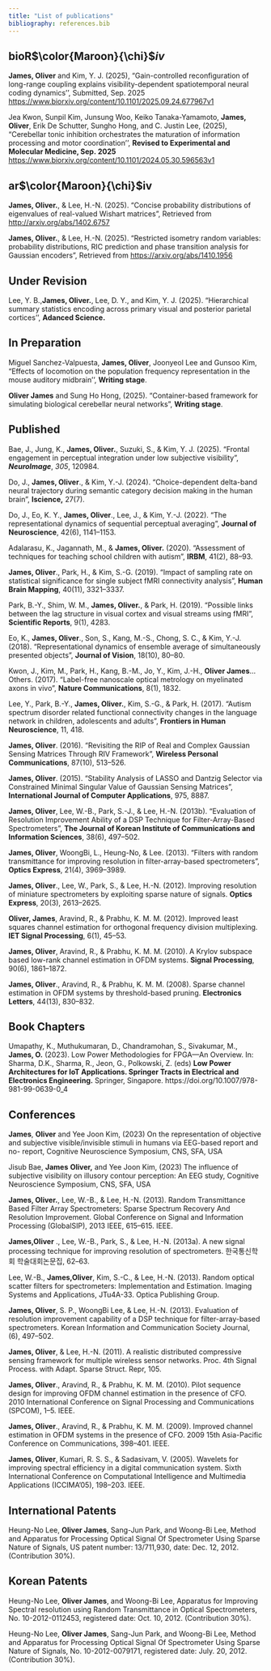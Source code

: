 ```yaml
---
title: "List of publications" 
bibliography: references.bib 
---
```


## bioR$\color{Maroon}{\chi}$*iv*

**James, Oliver** and Kim, Y. J. (2025), "Gain-controlled reconfiguration of long-range coupling explains visibility-dependent spatiotemporal neural coding dynamics'', Submitted, Sep. 2025 <https://www.biorxiv.org/content/10.1101/2025.09.24.677967v1>

Jea Kwon, Sunpil Kim, Junsung Woo, Keiko Tanaka-Yamamoto, **James, Oliver**, Erik De Schutter, Sungho Hong, and C. Justin Lee, (2025), "Cerebellar tonic inhibition orchestrates the maturation of information processing and motor coordination'', **Revised to Experimental and Molecular Medicine, Sep. 2025** <https://www.biorxiv.org/content/10.1101/2024.05.30.596563v1>

## ar$\color{Maroon}{\chi}$iv

**James, Oliver.**, & Lee, H.-N. (2025). "Concise probability distributions of eigenvalues of real-valued Wishart matrices", Retrieved from <http://arxiv.org/abs/1402.6757>

**James, Oliver.**, & Lee, H.-N. (2025). "Restricted isometry random variables: probability distributions, RIC prediction and phase transition analysis for Gaussian encoders", Retrieved from <https://arxiv.org/abs/1410.1956>

## Under Revision

Lee, Y. B.,**James, Oliver.**, Lee, D. Y., and Kim, Y. J. (2025). "Hierarchical summary statistics encoding across primary visual and posterior parietal cortices'', **Adanced Science.**

## In Preparation

Miguel Sanchez-Valpuesta, **James, Oliver**, Joonyeol Lee and Gunsoo Kim, "Effects of locomotion on the population frequency representation in the mouse auditory midbrain'', **Writing stage**.

**Oliver James** and Sung Ho Hong, (2025). "Container-based framework for simulating biological cerebellar neural networks", **Writing stage**.

## Published {#sec-journals}

Bae, J., Jung, K., **James, Oliver.**, Suzuki, S., & Kim, Y. J. (2025). "Frontal engagement in perceptual integration under low subjective visibility", ***NeuroImage***, *305*, 120984.

Do, J., **James, Oliver**., & Kim, Y.-J. (2024). "Choice-dependent delta-band neural trajectory during semantic category decision making in the human brain", **Iscience,** 27(7).

Do, J., Eo, K. Y., **James, Oliver**., Lee, J., & Kim, Y.-J. (2022). "The representational dynamics of sequential perceptual averaging", **Journal of Neuroscience**, 42(6), 1141–1153.

Adalarasu, K., Jagannath, M., & **James, Oliver.** (2020). "Assessment of techniques for teaching school children with autism", **IRBM**, 41(2), 88–93.

**James, Oliver**., Park, H., & Kim, S.-G. (2019). "Impact of sampling rate on statistical significance for single subject fMRI connectivity analysis", **Human Brain Mapping**, 40(11), 3321–3337.

Park, B.-Y., Shim, W. M., **James, Oliver.**, & Park, H. (2019). "Possible links between the lag structure in visual cortex and visual streams using fMRI", **Scientific Reports**, 9(1), 4283.

Eo, K., **James, Oliver**., Son, S., Kang, M.-S., Chong, S. C., & Kim, Y.-J. (2018). "Representational dynamics of ensemble average of simultaneously presented objects", **Journal of Vision**, 18(10), 80–80.

Kwon, J., Kim, M., Park, H., Kang, B.-M., Jo, Y., Kim, J.-H., **Oliver James**… Others. (2017). "Label-free nanoscale optical metrology on myelinated axons in vivo", **Nature Communications**, 8(1), 1832.

Lee, Y., Park, B.-Y., **James, Oliver.**, Kim, S.-G., & Park, H. (2017). "Autism spectrum disorder related functional connectivity changes in the language network in children, adolescents and adults", **Frontiers in Human Neuroscience**, 11, 418.

**James, Oliver**. (2016). "Revisiting the RIP of Real and Complex Gaussian Sensing Matrices Through RIV Framework", **Wireless Personal Communications**, 87(10), 513–526.

**James, Oliver**. (2015). "Stability Analysis of LASSO and Dantzig Selector via Constrained Minimal Singular Value of Gaussian Sensing Matrices", **International Journal of Computer Applications**, 975, 8887.

**James, Oliver**, Lee, W.-B., Park, S.-J., & Lee, H.-N. (2013b). "Evaluation of Resolution Improvement Ability of a DSP Technique for Filter-Array-Based Spectrometers", **The Journal of Korean Institute of Communications and Information Sciences**, 38(6), 497–502.

**James, Oliver**, WoongBi, L., Heung-No, & Lee. (2013). "Filters with random transmittance for improving resolution in filter-array-based spectrometers", **Optics Express**, 21(4), 3969–3989.

**James, Oliver**., Lee, W., Park, S., & Lee, H.-N. (2012). Improving resolution of miniature spectrometers by exploiting sparse nature of signals. **Optics Express**, 20(3), 2613–2625.

**Oliver, James**, Aravind, R., & Prabhu, K. M. M. (2012). Improved least squares channel estimation for orthogonal frequency division multiplexing. **IET Signal Processing**, 6(1), 45–53.

**James, Oliver**, Aravind, R., & Prabhu, K. M. M. (2010). A Krylov subspace based low-rank channel estimation in OFDM systems. **Signal Processing**, 90(6), 1861–1872.

**James, Oliver**., Aravind, R., & Prabhu, K. M. M. (2008). Sparse channel estimation in OFDM systems by threshold-based pruning. **Electronics Letters**, 44(13), 830–832.

## Book Chapters

Umapathy, K., Muthukumaran, D., Chandramohan, S., Sivakumar, M., **James, O.** (2023). Low Power Methodologies for FPGA—An Overview. In: Sharma, D.K., Sharma, R., Jeon, G., Polkowski, Z. (eds) **Low Power Architectures for IoT Applications. Springer Tracts in Electrical and Electronics Engineering.** Springer, Singapore. https://doi.org/10.1007/978-981-99-0639-0_4

## Conferences

**James**, **Oliver** and Yee Joon Kim, (2023) On the representation of objective and subjective visible/invisible stimuli in humans via EEG-based report and no- report, Cognitive Neuroscience Symposium, CNS, SFA, USA

Jisub Bae, **James** **Oliver,** and Yee Joon Kim, (2023) The influence of subjective visibility on illusory contour perception: An EEG study, Cognitive Neuroscience Symposium, CNS, SFA, USA

**James, Oliver.**, Lee, W.-B., & Lee, H.-N. (2013). Random Transmittance Based Filter Array Spectrometers: Sparse Spectrum Recovery And Resolution Improvement. Global Conference on Signal and Information Processing (GlobalSIP), 2013 IEEE, 615–615. IEEE.

**James,Oliver** ., Lee, W.-B., Park, S., & Lee, H.-N. (2013a). A new signal processing technique for improving resolution of spectrometers. 한국통신학회 학술대회논문집, 62–63.

Lee, W.-B., **James,Oliver**, Kim, S.-C., & Lee, H.-N. (2013). Random optical scatter filters for spectrometers: Implementation and Estimation. Imaging Systems and Applications, JTu4A-33. Optica Publishing Group.

**James, Oliver**, S. P., WoongBi Lee, & Lee, H.-N. (2013). Evaluation of resolution improvement capability of a DSP technique for filter-array-based spectrometers. Korean Information and Communication Society Journal, (6), 497–502.

**James, Oliver**, & Lee, H.-N. (2011). A realistic distributed compressive sensing framework for multiple wireless sensor networks. Proc. 4th Signal Process. with Adapt. Sparse Struct. Repr, 105.

**James, Oliver**., Aravind, R., & Prabhu, K. M. M. (2010). Pilot sequence design for improving OFDM channel estimation in the presence of CFO. 2010 International Conference on Signal Processing and Communications (SPCOM), 1–5. IEEE.

**James, Oliver**., Aravind, R., & Prabhu, K. M. M. (2009). Improved channel estimation in OFDM systems in the presence of CFO. 2009 15th Asia-Pacific Conference on Communications, 398–401. IEEE.

**James, Oliver**, Kumari, R. S. S., & Sadasivam, V. (2005). Wavelets for improving spectral efficiency in a digital communication system. Sixth International Conference on Computational Intelligence and Multimedia Applications (ICCIMA’05), 198–203. IEEE.

## International Patents

Heung-No Lee, **Oliver James**, Sang-Jun Park, and Woong-Bi Lee, Method and Apparatus for Processing Optical Signal Of Spectrometer Using Sparse Nature of Signals, US patent number: 13/711,930, date: Dec. 12, 2012. (Contribution 30%).

## Korean Patents

Heung-No Lee, **Oliver James**, and Woong-Bi Lee, Apparatus for Improving Spectral resolution using Random Transmittance in Optical Spectrometers, No. 10-2012-0112453, registered date: Oct. 10, 2012. (Contribution 30%).

Heung-No Lee, **Oliver James**, Sang-Jun Park, and Woong-Bi Lee, Method and Apparatus for Processing Optical Signal Of Spectrometer Using Sparse Nature of Signals, No. 10-2012-0079171, registered date: July. 20, 2012. (Contribution 30%).


